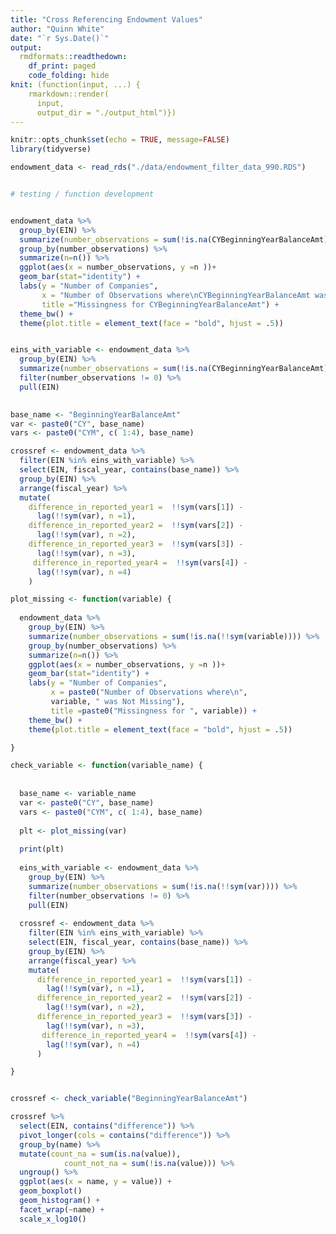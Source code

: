 ```yaml
---
title: "Cross Referencing Endowment Values"
author: "Quinn White"
date: "`r Sys.Date()`"
output:
  rmdformats::readthedown:
    df_print: paged
    code_folding: hide
knit: (function(input, ...) {
    rmarkdown::render(
      input,
      output_dir = "./output_html")})
---
```



```r
knitr::opts_chunk$set(echo = TRUE, message=FALSE)
library(tidyverse)

```

```r

endowment_data <- read_rds("./data/endowment_filter_data_990.RDS") 



```

```r

# testing / function development


endowment_data %>%
  group_by(EIN) %>%
  summarize(number_observations = sum(!is.na(CYBeginningYearBalanceAmt))) %>%
  group_by(number_observations) %>%
  summarize(n=n()) %>%
  ggplot(aes(x = number_observations, y =n ))+
  geom_bar(stat="identity") +
  labs(y = "Number of Companies",
       x = "Number of Observations where\nCYBeginningYearBalanceAmt was Not Missing",
       title ="Missingness for CYBeginningYearBalanceAmt") +
  theme_bw() +
  theme(plot.title = element_text(face = "bold", hjust = .5)) 


eins_with_variable <- endowment_data %>%
  group_by(EIN) %>%
  summarize(number_observations = sum(!is.na(CYBeginningYearBalanceAmt))) %>%
  filter(number_observations != 0) %>%
  pull(EIN)
  

base_name <- "BeginningYearBalanceAmt"
var <- paste0("CY", base_name)
vars <- paste0("CYM", c( 1:4), base_name)

crossref <- endowment_data %>%
  filter(EIN %in% eins_with_variable) %>%
  select(EIN, fiscal_year, contains(base_name)) %>%
  group_by(EIN) %>%
  arrange(fiscal_year) %>%
  mutate(
    difference_in_reported_year1 =  !!sym(vars[1]) - 
      lag(!!sym(var), n =1),
    difference_in_reported_year2 =  !!sym(vars[2]) - 
      lag(!!sym(var), n =2),
    difference_in_reported_year3 =  !!sym(vars[3]) - 
      lag(!!sym(var), n =3),
     difference_in_reported_year4 =  !!sym(vars[4]) - 
      lag(!!sym(var), n =4)
    ) 

```

```r

plot_missing <- function(variable) {
  
  endowment_data %>%
    group_by(EIN) %>%
    summarize(number_observations = sum(!is.na(!!sym(variable)))) %>%
    group_by(number_observations) %>%
    summarize(n=n()) %>%
    ggplot(aes(x = number_observations, y =n ))+
    geom_bar(stat="identity") +
    labs(y = "Number of Companies",
         x = paste0("Number of Observations where\n",
         variable, " was Not Missing"),
         title =paste0("Missingness for ", variable)) +
    theme_bw() +
    theme(plot.title = element_text(face = "bold", hjust = .5)) 

}

check_variable <- function(variable_name) {
  
  
  base_name <- variable_name
  var <- paste0("CY", base_name)
  vars <- paste0("CYM", c( 1:4), base_name)
  
  plt <- plot_missing(var)
  
  print(plt)
  
  eins_with_variable <- endowment_data %>%
    group_by(EIN) %>%
    summarize(number_observations = sum(!is.na(!!sym(var)))) %>%
    filter(number_observations != 0) %>%
    pull(EIN)
  
  crossref <- endowment_data %>%
    filter(EIN %in% eins_with_variable) %>%
    select(EIN, fiscal_year, contains(base_name)) %>%
    group_by(EIN) %>%
    arrange(fiscal_year) %>%
    mutate(
      difference_in_reported_year1 =  !!sym(vars[1]) - 
        lag(!!sym(var), n =1),
      difference_in_reported_year2 =  !!sym(vars[2]) - 
        lag(!!sym(var), n =2),
      difference_in_reported_year3 =  !!sym(vars[3]) - 
        lag(!!sym(var), n =3),
       difference_in_reported_year4 =  !!sym(vars[4]) - 
        lag(!!sym(var), n =4)
      ) 

}


crossref <- check_variable("BeginningYearBalanceAmt")

crossref %>% 
  select(EIN, contains("difference")) %>%
  pivot_longer(cols = contains("difference")) %>%
  group_by(name) %>%
  mutate(count_na = sum(is.na(value)),
            count_not_na = sum(!is.na(value))) %>%
  ungroup() %>%
  ggplot(aes(x = name, y = value)) +
  geom_boxplot() 
  geom_histogram() +
  facet_wrap(~name) +
  scale_x_log10()


```

